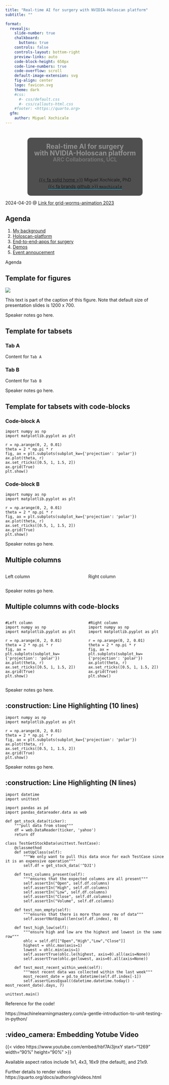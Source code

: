 ```yaml
---
title: "Real-time AI for surgery with NVIDIA-Holoscan platform"
subtitle: ""

format:
  revealjs: 
    slide-number: true
    chalkboard: 
      buttons: true
    controls: false
    controls-layout: bottom-right
    preview-links: auto
    code-block-height: 650px
    code-line-numbers: true
    code-overflow: scroll
    default-image-extension: svg
    fig-align: center
    logo: favicon.svg
    theme: dark
    #css:
      #- css/default.css
      #- css/callouts-html.css
    #footer: <https://quarto.org>
  gfm:
    author: Miguel Xochicale
---
```


# {.title-slide .centeredslide background-iframe="https://saforem2.github.io/grid-worms-animation/" loading="lazy"}

::: {style="background-color: rgba(22,22,22,0.75); border-radius: 10px; text-align:center; padding: 0px; padding-left: 1.5em; padding-right: 1.5em; max-width: min-content; min-width: max-content; margin-left: auto; margin-right: auto; padding-top: 0.2em; padding-bottom: 0.2em; line-height: 1.5em!important;"}
<span style="color:#939393; font-size:1.5em; font-weight: bold;">Real-time AI for surgery</span>  
<span style="color:#939393; font-size:1.5em; font-weight: bold;">with NVIDIA-Holoscan platform</span>  
<span style="color:#777777; font-size:1.2em; font-weight: bold;">ARC Collaborations, UCL</span>  
[<br>&nbsp;]{style="padding-bottom: 0.5rem;"}  
[{{< fa solid home >}}](http://mxochicale.github.io/) Miguel Xochicale, PhD     
[[{{< fa brands github >}} `mxochicale`](https://github.com/mxochicale/real-time-ai-for-surgery-with-NVIDIA-Holoscan-platform)]{style="border-bottom: 0.5px solid #00ccff;"}
:::

::: footer
[2024-04-20 @ [Link for grid-worms-animation 2023](https://github.com/saforem2/grid-worms-animation/)]{.dim-text style="text-align:left;'}
:::

## Agenda
1. [My background](#sec-ov)
2. [Holoscan-platform](#sec-hp)
3. [End-to-end-apps for surgery](#sec-e2e)
4. [Demos](#sec-demos)
5. [Event annoucement](#sec-aob)

::: {.notes}
Agenda
:::


## Template for figures 
::: {#fig-template}

![](figures/00_template-vector-images/drawing-v00.svg)

This text is part of the caption of this figure. Note that default size of presentation slides is 1200 x 700.
:::

::: {.notes}
Speaker notes go here.
:::




## Template for tabsets {.smaller}
::: {.panel-tabset}

### Tab A

Content for `Tab A`

### Tab B

Content for `Tab B`

:::

::: {.notes}
Speaker notes go here.
:::




## Template for tabsets with code-blocks {.smaller}
::: {.panel-tabset}

### Code-block A

```.python
import numpy as np
import matplotlib.pyplot as plt

r = np.arange(0, 2, 0.01)
theta = 2 * np.pi * r
fig, ax = plt.subplots(subplot_kw={'projection': 'polar'})
ax.plot(theta, r)
ax.set_rticks([0.5, 1, 1.5, 2])
ax.grid(True)
plt.show()
```

### Code-block B

```.python
import numpy as np
import matplotlib.pyplot as plt

r = np.arange(0, 2, 0.01)
theta = 2 * np.pi * r
fig, ax = plt.subplots(subplot_kw={'projection': 'polar'})
ax.plot(theta, r)
ax.set_rticks([0.5, 1, 1.5, 2])
ax.grid(True)
plt.show()
```

:::

::: {.notes}
Speaker notes go here.
:::


## Multiple columns
:::: {.columns}

::: {.column width="50%"}
Left column


:::

::: {.column width="50%"}
Right column


:::

::::

::: {.notes}
Speaker notes go here.
:::






## Multiple columns with code-blocks {.smaller}
:::: {.columns}

::: {.column width="50%"}
```.python
#Left column
import numpy as np
import matplotlib.pyplot as plt

r = np.arange(0, 2, 0.01)
theta = 2 * np.pi * r
fig, ax = plt.subplots(subplot_kw={'projection': 'polar'})
ax.plot(theta, r)
ax.set_rticks([0.5, 1, 1.5, 2])
ax.grid(True)
plt.show()
```
:::

::: {.column width="50%"}
```.python
#Right column
import numpy as np
import matplotlib.pyplot as plt

r = np.arange(0, 2, 0.01)
theta = 2 * np.pi * r
fig, ax = plt.subplots(subplot_kw={'projection': 'polar'})
ax.plot(theta, r)
ax.set_rticks([0.5, 1, 1.5, 2])
ax.grid(True)
plt.show()
```
:::

::::

::: {.notes}
Speaker notes go here.
:::



## :construction: Line Highlighting (10 lines)

```.python
import numpy as np
import matplotlib.pyplot as plt

r = np.arange(0, 2, 0.01)
theta = 2 * np.pi * r
fig, ax = plt.subplots(subplot_kw={'projection': 'polar'})
ax.plot(theta, r)
ax.set_rticks([0.5, 1, 1.5, 2])
ax.grid(True)
plt.show()
```

::: {.notes}
Speaker notes go here.
:::



## :construction: Line Highlighting (N lines)
```.python
import datetime
import unittest

import pandas as pd
import pandas_datareader.data as web

def get_stock_data(ticker):
    """pull data from stooq"""
    df = web.DataReader(ticker, 'yahoo')
    return df

class TestGetStockData(unittest.TestCase):
    @classmethod
    def setUpClass(self):
        """We only want to pull this data once for each TestCase since it is an expensive operation"""
        self.df = get_stock_data('^DJI')

    def test_columns_present(self):
        """ensures that the expected columns are all present"""
        self.assertIn("Open", self.df.columns)
        self.assertIn("High", self.df.columns)
        self.assertIn("Low", self.df.columns)
        self.assertIn("Close", self.df.columns)
        self.assertIn("Volume", self.df.columns)

    def test_non_empty(self):
        """ensures that there is more than one row of data"""
        self.assertNotEqual(len(self.df.index), 0)

    def test_high_low(self):
        """ensure high and low are the highest and lowest in the same row"""
        ohlc = self.df[["Open","High","Low","Close"]]
        highest = ohlc.max(axis=1)
        lowest = ohlc.min(axis=1)
        self.assertTrue(ohlc.le(highest, axis=0).all(axis=None))
        self.assertTrue(ohlc.ge(lowest, axis=0).all(axis=None))

    def test_most_recent_within_week(self):
        """most recent data was collected within the last week"""
        most_recent_date = pd.to_datetime(self.df.index[-1])
        self.assertLessEqual((datetime.datetime.today() - most_recent_date).days, 7)

unittest.main()
```

::: {.notes}
Reference for the code!

https://machinelearningmastery.com/a-gentle-introduction-to-unit-testing-in-python/
:::


## :video_camera: Embedding Yotube Video
{{< video https://www.youtube.com/embed/hbf7Ai3jnxY
    start="1269"
    width="90%" 
    height="90%"
>}}

::: {.notes}
Available aspect ratios include 1x1, 4x3, 16x9 (the default), and 21x9.

Further details to render videos
https://quarto.org/docs/authoring/videos.html
:::


<!--
adding HTML comment syntax to not render the following lines
## Embedding a video.mp4 {background-video="video.mp4" background-video-loop="true" background-video-muted="true" background-opacity=0}
-->
